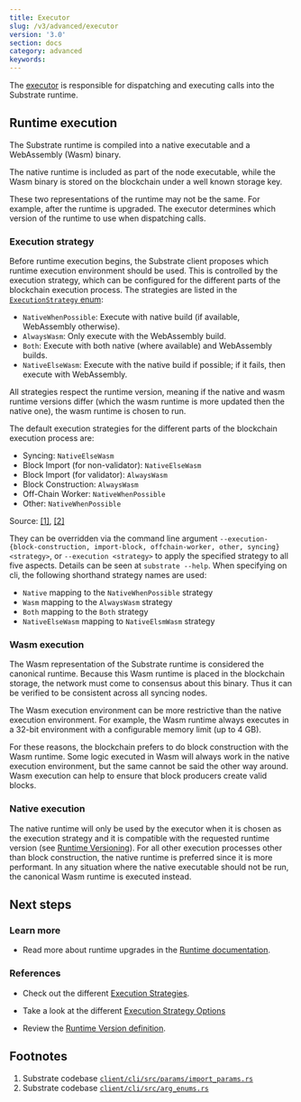 ```yaml
---
title: Executor
slug: /v3/advanced/executor
version: '3.0'
section: docs
category: advanced
keywords:
---
```


The [executor](/v3/reference/glossary#executor) is responsible for dispatching and executing
calls into the Substrate runtime.

## Runtime execution

The Substrate runtime is compiled into a native executable and a WebAssembly (Wasm) binary.

The native runtime is included as part of the node executable, while the Wasm binary is stored on
the blockchain under a well known storage key.

These two representations of the runtime may not be the same. For example, after the runtime is
upgraded. The executor determines which version of the runtime to use when dispatching calls.

### Execution strategy

Before runtime execution begins, the Substrate client proposes which runtime execution environment
should be used. This is controlled by the execution strategy, which can be configured for the
different parts of the blockchain execution process. The strategies are listed in the
[`ExecutionStrategy` enum](/rustdocs/latest/sp_state_machine/enum.ExecutionStrategy.html):

- `NativeWhenPossible`: Execute with native build (if available, WebAssembly otherwise).
- `AlwaysWasm`: Only execute with the WebAssembly build.
- `Both`: Execute with both native (where available) and WebAssembly builds.
- `NativeElseWasm`: Execute with the native build if possible; if it fails, then execute with WebAssembly.

All strategies respect the runtime version, meaning if the native and wasm runtime versions differ
(which the wasm runtime is more updated then the native one), the wasm runtime is chosen to run.

The default execution strategies for the different parts of the blockchain execution process are:

- Syncing: `NativeElseWasm`
- Block Import (for non-validator): `NativeElseWasm`
- Block Import (for validator): `AlwaysWasm`
- Block Construction: `AlwaysWasm`
- Off-Chain Worker: `NativeWhenPossible`
- Other: `NativeWhenPossible`

Source: [[1]](#footnotes), [[2]](#footnotes)

They can be overridden via the command line argument `--execution-{block-construction, import-block, offchain-worker, other, syncing} <strategy>`, or `--execution <strategy>` to apply the specified strategy to all five aspects. Details can be seen at `substrate --help`. When specifying on cli, the following shorthand strategy names are used:

- `Native` mapping to the `NativeWhenPossible` strategy
- `Wasm` mapping to the `AlwaysWasm` strategy
- `Both` mapping to the `Both` strategy
- `NativeElseWasm` mapping to `NativeElsmWasm` strategy

### Wasm execution

The Wasm representation of the Substrate runtime is considered the canonical runtime. Because this
Wasm runtime is placed in the blockchain storage, the network must come to consensus about this
binary. Thus it can be verified to be consistent across all syncing nodes.

The Wasm execution environment can be more restrictive than the native execution environment. For
example, the Wasm runtime always executes in a 32-bit environment with a configurable memory limit
(up to 4 GB).

For these reasons, the blockchain prefers to do block construction with the Wasm runtime. Some logic
executed in Wasm will always work in the native execution environment, but the same cannot be said
the other way around. Wasm execution can help to ensure that block producers create valid blocks.

### Native execution

The native runtime will only be used by the executor when it is chosen as the execution strategy and
it is compatible with the requested runtime version (see
[Runtime Versioning](/v3/runtime/upgrades#runtime-versioning)).
For all other execution processes other than block construction, the native runtime is preferred
since it is more performant. In any situation where the native executable should not be run, the
canonical Wasm runtime is executed instead.

## Next steps

### Learn more

- Read more about runtime upgrades in the [Runtime documentation](/v3/runtime/upgrades).

### References

- Check out the different
  [Execution Strategies](/rustdocs/latest/sc_client_api/execution_extensions/struct.ExecutionStrategies.html).

- Take a look at the different
  [Execution Strategy Options](/rustdocs/latest/sp_state_machine/enum.ExecutionStrategy.html)

- Review the
  [Runtime Version definition](/rustdocs/latest/sp_version/struct.RuntimeVersion.html).

## Footnotes

1. Substrate codebase [`client/cli/src/params/import_params.rs`](https://github.com/paritytech/substrate/blob/9b08105b8c/client/cli/src/params/import_params.rs#L115-L124)
2. Substrate codebase [`client/cli/src/arg_enums.rs`](https://github.com/paritytech/substrate/blob/9b08105b8c/client/cli/src/arg_enums.rs#L193-L203)
